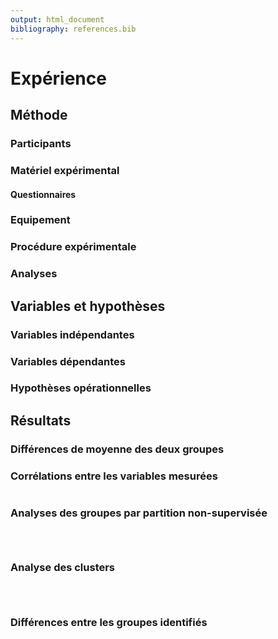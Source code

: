 ```yaml
---
output: html_document
bibliography: references.bib
---
```


# Expérience

## Méthode

### Participants

<!-- Sema

Soixante personnes ont participé à l'expérience. Ils devaient avoir entre 18 et 50 ans, être locuteurs français natifs, avoir une vision normale ou corrigée et ne pas présenter de trouble de la lecture.
Les participants étaient divisés en deux groupes : les aphantasiques (n=30) et les non-aphantasiques (n=30). Les participants aphantasiques ont été recrutés en ligne sur des espaces spécifiques à leur condition (forums, groupes sur les réseaux sociaux, etc.).
L'échantillon réel de l'étude (qui sera recruté à partir de mars environ, au début de la diffusion de l'expérience sur internet) sera composé d'un nombre équilibré de personnes aphantasiques et non-aphantasiques, caractéristique auto-évaluée sur la base d'un score au VVIQ inférieur ou égal à  [@marksVividnessVisualImagery1973], 


Palermo 2022

Critères d'exclusion
Similarly, since we were interested in studying congenital aphantasia, 47 participants with a neurological or psychiatric disease history were excluded from the final analysis.

OSIQ :
The OSIQ was used to subdivide participants into individuals with average mental imagery skills on both object and spatial domain (Controls); participants with object aphantasia (OAph; i.e., individuals with a score under two standard deviations in the OSIQ object scale, as calculated referring to the sample of Blajenkova et al., 2006 ; OSIQ object total score ≤ 36); participants with spatial aphantasia (SAph; i.e., individuals with a score under two standard deviations in the OSIQ spatial scale, as calculated referring to the sample of Blajenkova et al., 2006; OSIQ spatial total score ≤ 25); participants with object hyperphantasia (OHyper; i.e., individuals with a score above two standard deviations in the OSIQ object scale, as calculated referring to the sample of Blajenkova et al., 2006; OSIQ object total score ≥ 71); participants with spatial hyperphantasia (SHyper; i.e., individuals with a score above two standard deviations in the OSIQ spatial scale, as calculated referring to the sample of Blajenkova et al., 2006; OSIQ spatial total score ≥ 62).


Dawes 2022

Analyse de puissance :
Establishing a comparatively moderate expected effect size of d = 0.5, with 80% power and a highly conservative alpha of 0.0002 (see Statistical Analyses in Methods), we estimated that at least 170 participants would be required in each comparison group.

N :
Because our study was easily accessible online and received more participant responses than anticipated within our data collection window, we exceeded our sample size aim (N = 170) and ceased data collection for our aphantasic participant group at the sample size reported below.Sample sizes for the aphantasia group, control group 1, and control group 2 were approximately equal after data cleaning and exclusions (n = 267, n = 203, and n = 197, respectively).

Recrutement :
Aphantasic individuals in our study were recruited from online community research platforms (https://www.facebook.com/sydneyaphantasiaresearch/) and participated in exchange for entry into a gift card prize draw.
Control 1
Participants in our main control group were recruited using the Amazon Mechanical Turk (MTurk) platform, and were remunerated to complete the study.
Control
A second control group of 193 firstyear undergraduate psychology students were tested using the same experimental design. Participants in our second control group (73% identifying as female, 27% identifying as male; mean age = 19.33 years, SD = 3.69, range = 17 – 55 years) completed the study in exchange for course credit. All participants were included in final analysis (see section titled Control Group 2: Replication Analysis, in Results).

Demographics :
Of the 267 participants in our sample who reported aphantasia, a majority reported English as their first language (83%, n = 220) and identified as White/Caucasian (88%, n = 235). 31 countries of residence were listed, with a majority of participants originating from the United States of America.

Imagery Scores : 
Weak visual imagery ability is typically defined by a total score of 32 or less on the Vividness of Visual Imagery Questionnaire (VVIQ: see Imagery Questionnaires in Materials), a five-point Likert self-report scale which ranges from 16 – 80 (Marks, 1995; Zeman et al., 2015). A total score of 32 is equivalent to rating one’s agreement on every questionnaire item at 2 (“Vague and dim”; where 1 = “No image at all, you only know you are thinking of the object”). 
On average, aphantasic participants in our sample scored 17.94 on the VVIQ (including 70% with total floor scores of 16), compared to 58.12 in control group 1 (see Imagery Results section) and 58.79 in control group 2.
### Note : Nous avons choisi une moyenne plus conservatrice dans notre simulation pour le VVIQ des aphantasiques, à M = 30.2, et à 63.8 dans le groupe contrôle. L'écart entre les deux est donc plus ou moins équivalent, à 40 chez Dawes et 33 dans notre simulation.
-->

### Matériel expérimental

#### Questionnaires

<!-- Sema

Le matériel était constitué de 6 épreuves neuropsychologiques, mesurant les capacités de raisonnement visuel et d'induction et de déduction de règles (version courte des matrices de Raven (Bilker et al., 2012), les capacités d'abstraction et de conceptualisation verbale (Subtest Similitudes de la WAIS-IV), la mémoire de travail verbale (Empan de chiffre envers), les fonctions exécutives (Test à préciser) et les capacités de compréhension en lecture (Texte, à décider). Cette dernière épreuve constituait une tache écologique dans laquelle les images mentales pouvaient être sollicitées. Enfin, une courte tâche de raisonnement était également proposée (Tâche de Wason, 1968). 
L'expérience comprenait aussi 2 questionnaires : le VVIQ, Questionnaire de Vivacité de l'Imagerie Visuelle (Marks, 1973), qui comporte 16 items et dans lequel le participant doit coter sur une échelle de Likert de 5 points l'énoncé qui lui correspond le mieux. Les scores vont de 16 à 80. Il constitue le questionnaire subjectif de référence dans l'aphantasie. Le second questionnaire était le MAI, Inventaire de Conscience Métacognitive (Schraw & Dennison, 1994), qui évalue les deux composantes de la métacognition : les connaissances métacognitives et la régulation métacognitive.


Dawes 2022 

VVIQ
The Vividness of Visual Imagery Questionnaire (VVIQ; Marks, 1995) is a 16-item scale which asks participants to imagine a person as well as several scenes and rate the vividness of these mental images using a 5-point scale ranging from 1 (“No image at all, you only “know” that you are thinking of the object”) to 5 (“Perfectly clear and <as> vivid as normal vision”). A single mean score on the VVIQ was computed for each participant. 

OSIQ
The Object and Spatial Imagery Questionnaire (OSIQ; Blajenkova, Kozhevnikov, & Motes, 2006) is a 30-item scale which requires participants to indicate how well each of several statements on object imagery ability (e.g. “When I imagine the face of a friend, I have a perfectly clear and bright image”) and spatial imagery ability (e.g. “I am a good Tetris player”) applies to them on a 5-point scale ranging from 1 (“Totally disagree”) to 5 (“Totally agree”). There are 15 items each comprising the Object and Spatial imagery domains of the OSIQ, averaged to form a mean score on each domain.
-->

### Equipement

<!-- Sema

L’expérience a été développée à l’aide d’OpenSesame puis a été présentée en ligne sur un serveur JATOS (Lange et al, 2015).
--> 

### Procédure expérimentale
<!-- Sema
 
Le participant effectuait les différentes épreuves neuropsychologiques. (Ordre des épreuves non décidé). Concernant la tâche de lecture, les participants étaient soumis à un texte qu'ils devaient lire. Le temps de lecture est libre mais chronométré. A la fin de la lecture, le texte est caché. Les participants devaient ensuite répondre à des questions sur le texte qui étaient d'ordres explicite ou implicite.
A la fin de la passation de l'ensemble des tests, le participant répondait au questionnaire sur la vivacité de l'imagerie visuelle (VVIQ) et au questionnaire de métacognition (MAI). Pour terminer l'expérience, un questionnaire démographique a été rempli.

-->

### Analyses

<!-- Sema

L'analyse des résultats sera effectuée avec le logiciel JASP (Love et al., 2019). Des t-students et des ANOVAs seront menés en premier lieu afin d'observer s'il existe des différences dans les VD entre les aphantasiques et les non-aphantasiques. Des analyses corrélationnelles (Bravais-Pearson) seront ensuite effectuées sur les différentes mesures, ainsi que des régressions. Les données seront ensuite soumises à des analyses par clusters.


Dawes 2022

Data for aphantasic subjects demonstrated significant positive skew (see Figure 2.1). Non-parametric Mann-Whitney U hypothesis tests were therefore conducted in SPSS 25.0 for Mac OS, using Bonferroni adjusted alpha levels of a= 0.0002 (0.05/206 where 206 is the total number of question items across all questionnaires) to correct for multiple comparisons. Estimates of effect sizes r were computed using the following formula: r= ! √	$ where Z is the Mann-Whitney standardized test statistic, N the total sample size of the combined groups, and r the output effect size estimate (comparable with Cohen’s d effect size interpretations; Rosenthal, 1994). Because we adopted a highly conservative adjusted alpha, Mann-Whitney tests were supplemented by Bayesian analyses conducted in JASP. For all Bayesian analyses, a Cauchy prior of .707 was used. Bayes factors were used to help compare the weight of evidence for between-group differences across test comparisons, whilst Mann-Whitney tests were used to make overall inferences about test direction and significance. Bayes factors were interpreted according to common threshold guidelines (Jeffreys, 1961), where 1 = “No evidence”, 1-3 = “Anecdotal evidence, 3-10 = “Moderate evidence”, 10-30 = “Strong evidence”, 30-100 = “Very strong evidence”, and >100 = “Extreme evidence”.

Palermo 2022

Due to the non-normal distribution of the demographic, mental imagery, and other skills measures, as verified with the ShapiroWilk test (see Table S1 in Supplementary material), non-parametric analyses (i.e., Kruskal–Wallis tests) were performed to evaluate possible differences among the groups.
we performed group comparisons only on five groups: Controls, OAph, SAph, OHyper, and SHyper; thus, these two participants were not included in the group analyses. A Bonferroni adjusted alpha level of 0.005 was applied (0.05/11). Significant group effects were further analyzed with planned post hoc comparisons using Mann–Whitney U tests and applying a Bonferroni correction for multiple comparisons (0.05/6 = 0.008). In particular, the following planned post-hoc comparisons were performed: OAph vs. SAph, OAph vs. Controls, SAph vs. Controls, OHyper vs. SHyper, OHyper vs. Controls, SHyper vs. Controls.


Data transformation

Dawes 2022

All analyses were conducted on raw data. Data visualisation for Figure 2.1 only, however, was carried out on median-centered raw questionnaire data using the following transformation:
y = (x - (Smin + (Smac -Smin)/2))/(Smax-Smin)
where y is the transformed score, x the raw individual item score for scale S, and S.min and S.max the lowest and highest possible scores on that scale, respectively. This transformation allows us to graphically compare results across scales, with a value of -0.5 representing the lowest possible score, 0 the median score, and 0.5 the maximum possible score on each scale.
--> 

## Variables et hypothèses

### Variables indépendantes

<!-- Sema

Groupe : aphantasiques et non-aphantasiques

-->

### Variables dépendantes

<!-- Sema 
Les VD sont les suivantes : 
-	Score aux Matrices
-	Score au test des Similitudes
-	Empan en MDT ou % de bonnes réponses ?
-	Score au texte de compréhension en lecture
-	Score à l'épreuve évaluant les fonctions exécutives
-	Pourcentage de réussite à la tâche de Wason pour chaque groupe
-	Score au VVIQ
-	Score au questionnaire MAI
-->

### Hypothèses opérationnelles

<!-- Sema

1)	D'après les données présentées par l'étude de Zeman et al. (2020) (taux important d'aphantasiques dans les métiers scientifiques), on peut faire l'hypothèse que le groupe de participants aphantasiques présentera des capacités de raisonnement (mesurées par le test des Similitudes et les Matrices) plus développés que le groupe de participants non aphantasiques.

2)	Dans la mesure où les aphantasiques ont un défaut d'imagerie visuelle, si le texte de compréhension en lecture sollicite des images visuelles, on peut s'attendre à des performances différentes à ce texte entre les aphantasiques et les non aphantasiques.

3)	Conformément à l'hypothèse que les aphantasiques auraient recours à des stratégies pour compenser leur déficit en imagerie visuelle, des performances élevées en compréhension de texte pourraient être corrélées à des scores élevés aux épreuves mesurant le fonctionnement exécutif et les capacités d'abstraction.

Plan expérimental : S30<G2>


Dawes 2022
Object Imagery
We expected aphantasic individuals to report reduced visual imagery ability compared to controls, in line with previous findings (Keogh & Pearson, 2018; Zeman et al., 2015). There is some suggestion that auditory imagery may also be reduced in individuals who report visual imagery absence, however this evidence comes from case studies with limited sample sizes (Greenberg & Knowlton, 2014). We therefore had no strong hypotheses regarding group differences in other multi-sensory imagery domains.
Spatial Imagery
Lastly, we expected aphantasic self-reports of spatial imagery and spatial navigation abilities to align with data from previous studies suggesting that despite visual imagery absence, spatial abilities (as measured by questionnaires and performance on mental rotation and visuo-spatial tasks) appear to be largely preserved in aphantasia (Keogh & Pearson, 2018; Zeman et al., 2010).
-->

## Résultats

### Différences de moyenne des deux groupes

<!-- Dawes 2022

Violin plot vertical avec toutes les mesures (ils en ont 12 ! Comme nous)
-> le nom de la mesure
-> la capacité cognitive qu'elle évalue, comme une barre traversant plusieurs mesures
-> la légende avec les deux groupes au dessus

Spatial Ability Results. 
Aphantasic participants reported slightly lower spatial imagery ability on the spatial sub-component of the OSIQ when compared to control group 1 (Mann-Whitney U = 24,462, p = 0.001, r = .15, BF10 = 14.65, two-sided; see Figure 2.1 purple section), although this effect was not significant after Bonferroni correction. Additionally, the scores of aphantasic individuals on the Spatial Memory component of the SAM (which includes items measuring reported spatial navigation and naturalistic spatial memory ability) were not significantly different from controls (SAM; Mann-Whitney U = 24,720, p = 0.1, r = .08, BF10 = .23, two-sided; see Figure 2.1 purple section). These results demonstrate that overall, there were no consistent differences in reported spatial abilities between aphantasic individuals and participants in control group 1.

--> 
### Corrélations entre les variables mesurées
```{=latex}
\begin{figure}[H]
``` 
```r
```
```{=latex}
\caption{Matrice de corrélation entre les variables mesurées.}
\label{correlation_matrix}
\end{figure}
``` 

<!--
```{=latex}
\begin{figure}[H]
``` 
```r
```
```{=latex}
\caption{Matrice présentant les distributions des variables, l'analyse de leurs corrélations et les représentations associées.}
\label{mixed_matrix}
\end{figure}
``` 
-->

### Analyses des groupes par partition non-supervisée

```{=latex}
\begin{figure}[H]
``` 
```r
```
```{=latex}
\caption{Graphique représentatant l'évalution du nombre idéal de clusters par la méthode 'Within Sum of Squares'.}
\label{cluster_number}
\end{figure}
``` 

```{=latex}
\begin{figure}[H]
``` 
```r
```
```{=latex}
\caption{Représentation de l'analyse en composantes principales des variables mesurées.}
\label{pca_variables}
\end{figure}
``` 

```{=latex}
\begin{figure}[H]
``` 
```r
```
```{=latex}
\caption{Représentation des clusters reconnus par la méthode des 'k-means', selon les deux composantes principales de l'ACP.}
\label{k_means}
\end{figure}
``` 

### Analyse des clusters

```{=latex}
\begin{figure}[H]
``` 
```r
```
```{=latex}
\caption{Répartion des groupes par cluster.}
\label{cluster_repatition}
\end{figure}
``` 

```{=latex}
\begin{figure}[H]
``` 
```r
```
```{=latex}
\caption{Diagramme représentatant les profils cognitifs associés à chaque cluster, selon quatre dimensions principales : l'imagerie visuelle-objet, l'imagerie visuo-spatiale, le raisonnement et les fonctions exécutives.}
\label{profiles_radar}
\end{figure}
``` 

```{=latex}
\begin{figure}[H]
``` 
```r
```
```{=latex}
\caption{Représentation alternative des profils cognitifs associés aux clusters.}
\label{profiles_lollipop}
\end{figure}
``` 

### Différences entre les groupes identifiés
```{=latex}
\begin{figure}[H]
``` 
```r
```
```{=latex}
\caption{Comparaison des moyennes de score d'imagerie visuelle-objet entre les quatre groupes identifiés.}
\label{object_img_violins}
\end{figure}
``` 

<!--
```{=latex}
\begin{figure}[H]
``` 
```r
```
```{=latex}
\caption{Comparaison des moyennes de score d'imagerie visuospatiale entre les quatre groupes identifiés.}
\label{spatial_img_violins}
\end{figure}
``` 
-->